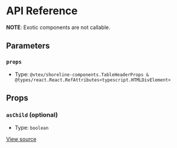 # API Reference

**NOTE**: Exotic components are not callable.

## Parameters

### `props`

- Type: `@vtex/shoreline-components.TableHeaderProps & @types/react.React.RefAttributes<typescript.HTMLDivElement>`

## Props

### `asChild` (optional)

- Type: `boolean`

[View source](https://github.com/vtex/shoreline/blob/7eafc9320/packages/components/src/table/table-header.tsx#L5)
